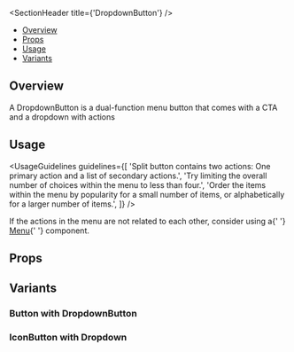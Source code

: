 
<Meta of={DropdownButtonStories} />

<SectionHeader title={'DropdownButton'} />

- [Overview](#overview)
- [Props](#props)
- [Usage](#usage)
- [Variants](#variants)

## Overview

A DropdownButton is a dual-function menu button that comes with a CTA and a dropdown with actions

## Usage

<UsageGuidelines
  guidelines={[
    'Split button contains two actions: One primary action and a list of secondary actions.',
    'Try limiting the overall number of choices within the menu to less than four.',
    'Order the items within the menu by popularity for a small number of items, or alphabetically for a larger number of items.',
  ]}
/>

<Tip>
  If the actions in the menu are not related to each other, consider using a{' '}
  <a href="?path=/docs/design-system-menu--menu-with-selection-handler--overview">Menu</a>{' '}
  component.
</Tip>

## Props

<ArgTypes of={DropdownButton} />

## Variants

### Button with DropdownButton

<Canvas of={DropdownButtonStories.ButtonWithDropdown} />

### IconButton with Dropdown

<Canvas of={DropdownButtonStories.IconButtonWithDropdown} />
